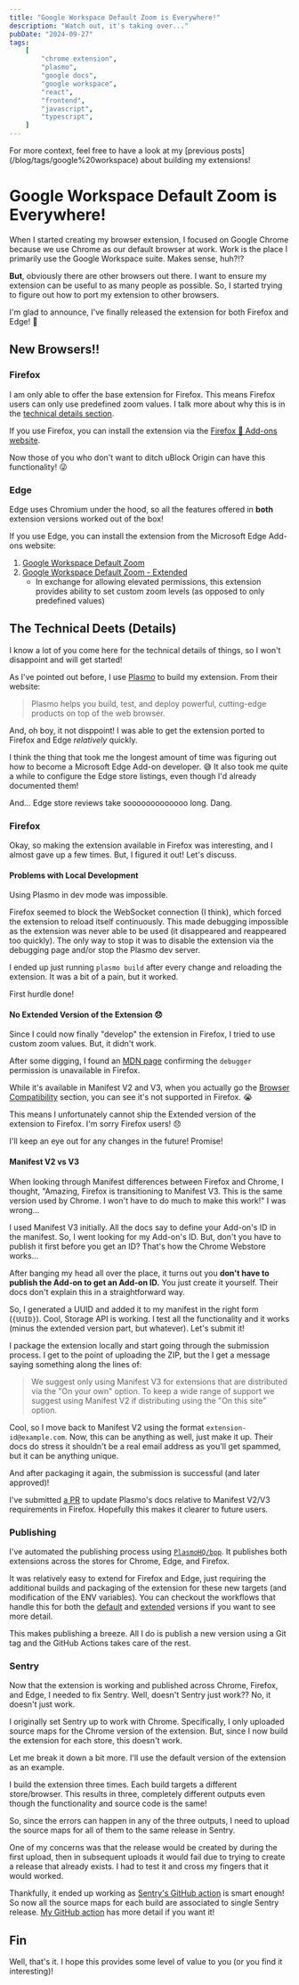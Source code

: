 ```yaml
---
title: "Google Workspace Default Zoom is Everywhere!"
description: "Watch out, it's taking over..."
pubDate: "2024-09-27"
tags:
    [
        "chrome extension",
        "plasmo",
        "google docs",
        "google workspace",
        "react",
        "frontend",
        "javascript",
        "typescript",
    ]
---
```



<NewExtensionNameBanner />
<Banner type="info">
    For more context, feel free to have a look at my [previous
    posts](/blog/tags/google%20workspace) about building my extensions!
</Banner>

# Google Workspace Default Zoom is Everywhere!

When I started creating my browser extension, I focused on Google Chrome because we use Chrome as our default browser at work.
Work is the place I primarily use the Google Workspace suite. Makes sense, huh?!?

**But**, obviously there are other browsers out there. I want to ensure my extension can be useful to as many
people as possible. So, I started trying to figure out how to port my extension to other browsers.

I'm glad to announce, I've finally released the extension for both Firefox and Edge! 🎉

## New Browsers!!

### Firefox

I am only able to offer the base extension for Firefox. This means Firefox users can only use predefined zoom values.
I talk more about why this is in the [technical details section](#the-technical-deets-details).

If you use Firefox, you can install the extension via the [Firefox 🦊 Add-ons website](https://addons.mozilla.org/firefox/addon/google-workspace-zoom-default/).

Now those of you who don't want to ditch uBlock Origin can have this functionality! 😜

### Edge

Edge uses Chromium under the hood, so all the features offered in **both** extension versions worked out of the box!

If you use Edge, you can install the extension from the Microsoft Edge Add-ons website:

1. [Google Workspace Default Zoom](https://microsoftedge.microsoft.com/addons/detail/google-workspace-zoom-def/hnilnnalkgihkfnegpcbcgpgailgjbnn)
2. [Google Workspace Default Zoom - Extended](https://microsoftedge.microsoft.com/addons/detail/google-workspace-zoom-def/fhjmigdmbgbiodkejhmahfnaebdgnmjb)
    - In exchange for allowing elevated permissions, this extension provides ability to set custom zoom levels (as opposed to only predefined values)

## The Technical Deets (Details)

I know a lot of you come here for the technical details of things, so I won't disappoint and will get started!

As I've pointed out before, I use [Plasmo](https://www.plasmo.com/) to build my extension. From their website:

> Plasmo helps you build, test, and deploy powerful, cutting-edge products on top of the web browser.

And, oh boy, it not disppoint! I was able to get the extension ported to Firefox and Edge _relatively_ quickly.

I think the thing that took me the longest amount of time was figuring out how to become a Microsoft Edge Add-on developer. 😅 It
also took me quite a while to configure the Edge store listings, even though I'd already documented them!

And... Edge store reviews take sooooooooooooo long. Dang.

### Firefox

Okay, so making the extension available in Firefox was interesting, and I almost gave up a few times. But, I figured it out! Let's discuss.

#### Problems with Local Development

Using Plasmo in dev mode was impossible.

Firefox seemed to block the WebSocket connection (I think), which forced the
extension to reload itself continuously. This made debugging impossible as the extension was never able to be used (it
disappeared and reappeared too quickly). The only way to stop it was to disable the extension via the debugging page and/or
stop the Plasmo dev server.

I ended up just running `plasmo build` after every change and reloading the extension. It was a bit of a pain, but it
worked.

First hurdle done!

#### No Extended Version of the Extension 😞

Since I could now finally "develop" the extension in Firefox, I tried to use custom zoom values. But, it didn't work.

After some digging, I found an [MDN page](https://developer.mozilla.org/en-US/docs/Mozilla/Add-ons/WebExtensions/manifest.json/permissions)
confirming the `debugger` permission is unavailable in Firefox.

While it's available in Manifest V2 and V3, when
you actually go the [Browser Compatibility](https://developer.mozilla.org/en-US/docs/Mozilla/Add-ons/WebExtensions/manifest.json/permissions#browser_compatibility)
section, you can see it's not supported in Firefox. 😭

This means I unfortunately cannot ship the Extended version of the extension to Firefox. I'm sorry Firefox users! 😞

I'll keep an eye out for any changes in the future! Promise!

#### Manifest V2 vs V3

When looking through Manifest differences between Firefox and Chrome, I thought, "Amazing, Firefox is transitioning to Manifest V3.
This is the same version used by Chrome. I won't have to do much to make this work!" I was wrong...

I used Manifest V3 initially. All the docs say to define your Add-on's ID in the manifest. So, I went
looking for my Add-on's ID. But, don't you have to publish it first before you get an ID? That's how the Chrome Webstore
works...

After banging my head all over the place, it turns out you **don't have to publish the Add-on to get an Add-on ID.** You
just create it yourself. Their docs don't explain this in a straightforward way.

So, I generated a UUID and added it to my manifest in the right form (`{UUID}`). Cool, Storage API is working. I test all the
functionality and it works (minus the extended version part, but whatever). Let's submit it!

I package the extension locally and start going through the submission process. I get to the point of uploading the ZIP, but the
I get a message saying something along the lines of:

> We suggest only using Manifest V3 for extensions that are distributed via the "On your own" option. To keep a wide range of support
> we suggest using Manifest V2 if distributing using the "On this site" option.

Cool, so I move back to Manifest V2 using the format `extension-id@example.com`. Now, this can be anything as well, just make it up.
Their docs do stress it shouldn't be a real email address as you'll get spammed, but it can be anything unique.

And after packaging it again, the submission is successful (and later approved)!

I've submitted [a PR](https://github.com/PlasmoHQ/docs/pull/128) to update Plasmo's docs relative to Manifest V2/V3 requirements in Firefox.
Hopefully this makes it clearer to future users.

### Publishing

I've automated the publishing process using [`PlasmoHQ/bpp`](https://github.com/PlasmoHQ/bpp). It publishes both extensions across the stores
for Chrome, Edge, and Firefox.

It was relatively easy to extend for Firefox and Edge, just requiring the additional builds and packaging of the extension for these new targets (and modification of the ENV variables).
You can checkout the workflows that handle this for both the [default](https://github.com/vernak2539/chrome-extension-google-doc-default-zoom/blob/main/.github/workflows/submit.yml)
and [extended](https://github.com/vernak2539/chrome-extension-google-doc-default-zoom/blob/main/.github/workflows/submit-extended.yml) versions
if you want to see more detail.

This makes publishing a breeze. All I do is publish a new version using a Git tag and the GitHub Actions takes care of the rest.

### Sentry

Now that the extension is working and published across Chrome, Firefox, and Edge, I needed to fix Sentry. Well, doesn't Sentry just work?? No, it doesn't just work.

I originally set Sentry up to work with Chrome. Specifically, I only uploaded source maps for the Chrome version of the extension. But, since
I now build the extension for each store, this doesn't work.

Let me break it down a bit more. I'll use the default version of the extension as an example.

I build the extension three times. Each build targets a different store/browser. This results in three, completely different outputs
even though the functionality and source code is the same!

So, since the errors can happen in any of the three outputs, I need to upload the source maps for all of them to the same release in Sentry.

One of my concerns was that the release would be created by during the first upload, then
in subsequent uploads it would fail due to trying to create a release that already exists. I had to test it and cross my fingers that it would worked.

Thankfully, it ended up working as [Sentry's GitHub action](https://github.com/getsentry/action-release) is smart enough! So now all the source maps for each build are associated to single Sentry release. [My GitHub action](https://github.com/vernak2539/chrome-extension-google-doc-default-zoom/blob/main/.github/workflows/submit.yml#L40-L66)
has more detail if you want it!

## Fin

Well, that's it. I hope this provides some level of value to you (or you find it interesting)!
